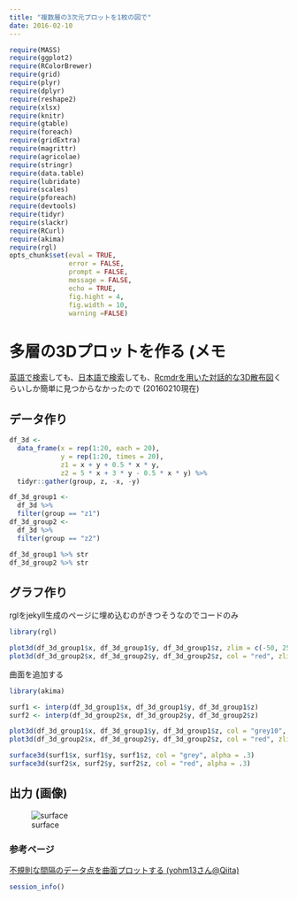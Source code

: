 ```yaml
---
title: "複数層の3次元プロットを1枚の図で"
date: 2016-02-10
---
```


```r
require(MASS)
require(ggplot2)
require(RColorBrewer) 
require(grid)
require(plyr)
require(dplyr)
require(reshape2)
require(xlsx)
require(knitr)
require(gtable)
require(foreach)
require(gridExtra)
require(magrittr)
require(agricolae)
require(stringr)
require(data.table)
require(lubridate)
require(scales)
require(pforeach)
require(devtools)
require(tidyr)
require(slackr)
require(RCurl)
require(akima)
require(rgl)
opts_chunk$set(eval = TRUE,
               error = FALSE,
               prompt = FALSE,
               message = FALSE,
               echo = TRUE,
               fig.hight = 4,
               fig.width = 10,
               warning =FALSE)
```

# 多層の3Dプロットを作る (メモ  
[英語で検索](https://www.google.co.jp/search?q=3D+plot+R+multilayer&source=lnms&tbm=isch&sa=X&ved=0ahUKEwiBrbXvle3KAhVEiKYKHXJNCQMQ_AUIBygB&biw=1280&bih=925)しても、[日本語で検索](https://www.google.co.jp/search?q=R+3%E6%AC%A1%E5%85%83+%E5%B1%A4&source=lnms&tbm=isch&sa=X&ved=0ahUKEwi9r7uJlu3KAhXCqaYKHfeED68Q_AUIBygB&biw=1280&bih=925)しても、[Rcmdrを用いた対話的な3D散布図](https://www1.doshisha.ac.jp/~mjin/R/39/39.html)くらいしか簡単に見つからなかったので (20160210現在)

## データ作り  
```r
df_3d <-
  data_frame(x = rep(1:20, each = 20),
             y = rep(1:20, times = 20),
             z1 = x + y + 0.5 * x * y,
             z2 = 5 * x + 3 * y - 0.5 * x * y) %>%
  tidyr::gather(group, z, -x, -y)

df_3d_group1 <-
  df_3d %>%
  filter(group == "z1")
df_3d_group2 <-
  df_3d %>%
  filter(group == "z2")

df_3d_group1 %>% str
df_3d_group2 %>% str
```

## グラフ作り  
rglをjekyll生成のページに埋め込むのがきつそうなのでコードのみ  
```r
library(rgl)

plot3d(df_3d_group1$x, df_3d_group1$y, df_3d_group1$z, zlim = c(-50, 250))
plot3d(df_3d_group2$x, df_3d_group2$y, df_3d_group2$z, col = "red", zlim = c(-50, 250))
```

曲面を追加する  
```r
library(akima)

surf1 <- interp(df_3d_group1$x, df_3d_group1$y, df_3d_group1$z)
surf2 <- interp(df_3d_group2$x, df_3d_group2$y, df_3d_group2$z)

plot3d(df_3d_group1$x, df_3d_group1$y, df_3d_group1$z, col = "grey10", zlim = c(-50, 250))
plot3d(df_3d_group2$x, df_3d_group2$y, df_3d_group2$z, col = "red", zlim = c(-50, 250))

surface3d(surf1$x, surf1$y, surf1$z, col = "grey", alpha = .3)
surface3d(surf2$x, surf2$y, surf2$z, col = "red", alpha = .3)
```

## 出力 (画像)  
![surface](/figure/source/2016-02-10-Multilayerd-3Dplot/figs.svg)  

### 参考ページ  
[不規則な間隔のデータ点を曲面プロットする (yohm13さん@Qiita)](http://qiita.com/yohm13/items/204a2cf9a248ca0cf28a)

```r
session_info()
```
